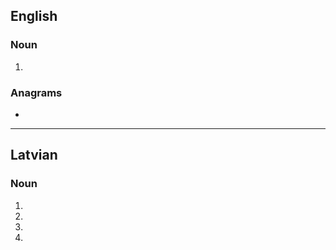 {{also|lodēs|lödes}}
==English==

===Noun===
{{head|en|noun plural form}}

# {{plural of|lode|lang=en}}

===Anagrams===
* {{anagrams|en|a=delos|Delos|Deols|Ledos|OLEDs|doles|dosel|losed|soled}}

----

==Latvian==

===Noun===
{{head|lv|noun form|g=f}}

# {{lv-inflection of|lode|gen|s}}
# {{lv-inflection of|lode|nom|p}}
# {{lv-inflection of|lode|voc|p}}
# {{lv-inflection of|lode|acc|p}}